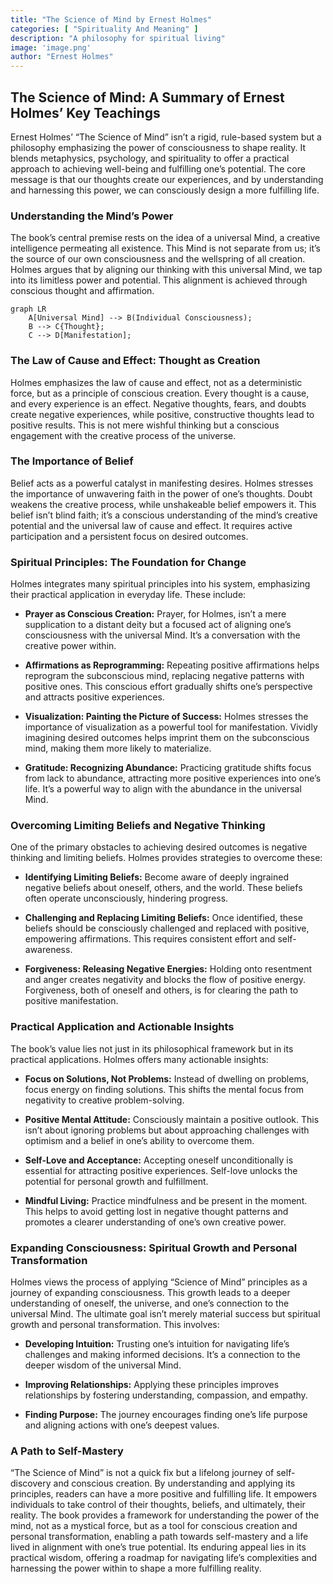 ```yaml
---
title: "The Science of Mind by Ernest Holmes"
categories: [ "Spirituality And Meaning" ]
description: "A philosophy for spiritual living"
image: 'image.png'
author: "Ernest Holmes"
---
```

## The Science of Mind: A Summary of Ernest Holmes' Key Teachings

Ernest Holmes' "The Science of Mind" isn't a rigid, rule-based system but a philosophy emphasizing the power of consciousness to shape reality. It blends metaphysics, psychology, and spirituality to offer a practical approach to achieving well-being and fulfilling one's potential. The core message is that our thoughts create our experiences, and by understanding and harnessing this power, we can consciously design a more fulfilling life.

### Understanding the Mind's Power

The book’s central premise rests on the idea of a universal Mind, a creative intelligence permeating all existence.  This Mind is not separate from us; it's the source of our own consciousness and the wellspring of all creation.  Holmes argues that by aligning our thinking with this universal Mind, we tap into its limitless power and potential.  This alignment is achieved through conscious thought and affirmation.

```mermaid
graph LR
    A[Universal Mind] --> B(Individual Consciousness);
    B --> C{Thought};
    C --> D[Manifestation];
```

### The Law of Cause and Effect: Thought as Creation

Holmes emphasizes the law of cause and effect, not as a deterministic force, but as a principle of conscious creation.  Every thought is a cause, and every experience is an effect.  Negative thoughts, fears, and doubts create negative experiences, while positive, constructive thoughts lead to positive results. This is not mere wishful thinking but a conscious engagement with the creative process of the universe.

### The Importance of Belief

Belief acts as a powerful catalyst in manifesting desires.  Holmes stresses the importance of unwavering faith in the power of one's thoughts.  Doubt weakens the creative process, while unshakeable belief empowers it. This belief isn't blind faith; it's a conscious understanding of the mind's creative potential and the universal law of cause and effect.  It requires active participation and a persistent focus on desired outcomes.


###  Spiritual Principles: The Foundation for Change

Holmes integrates many spiritual principles into his system, emphasizing their practical application in everyday life.  These include:

*   **Prayer as Conscious Creation:** Prayer, for Holmes, isn't a mere supplication to a distant deity but a focused act of aligning one's consciousness with the universal Mind. It's a conversation with the creative power within.

*   **Affirmations as Reprogramming:**  Repeating positive affirmations helps reprogram the subconscious mind, replacing negative patterns with positive ones. This conscious effort gradually shifts one's perspective and attracts positive experiences.

*   **Visualization: Painting the Picture of Success:**  Holmes stresses the importance of visualization as a powerful tool for manifestation. Vividly imagining desired outcomes helps imprint them on the subconscious mind, making them more likely to materialize.

*   **Gratitude: Recognizing Abundance:** Practicing gratitude shifts focus from lack to abundance, attracting more positive experiences into one's life.  It's a powerful way to align with the abundance in the universal Mind.


### Overcoming Limiting Beliefs and Negative Thinking

One of the primary obstacles to achieving desired outcomes is negative thinking and limiting beliefs. Holmes provides strategies to overcome these:

*   **Identifying Limiting Beliefs:**  Become aware of deeply ingrained negative beliefs about oneself, others, and the world.  These beliefs often operate unconsciously, hindering progress.

*   **Challenging and Replacing Limiting Beliefs:**  Once identified, these beliefs should be consciously challenged and replaced with positive, empowering affirmations. This requires consistent effort and self-awareness.

*   **Forgiveness: Releasing Negative Energies:** Holding onto resentment and anger creates negativity and blocks the flow of positive energy. Forgiveness, both of oneself and others, is for clearing the path to positive manifestation.


### Practical Application and Actionable Insights

The book's value lies not just in its philosophical framework but in its practical applications.  Holmes offers many actionable insights:

*   **Focus on Solutions, Not Problems:**  Instead of dwelling on problems, focus energy on finding solutions. This shifts the mental focus from negativity to creative problem-solving.

*   **Positive Mental Attitude:** Consciously maintain a positive outlook. This isn't about ignoring problems but about approaching challenges with optimism and a belief in one's ability to overcome them.

*   **Self-Love and Acceptance:**  Accepting oneself unconditionally is essential for attracting positive experiences. Self-love unlocks the potential for personal growth and fulfillment.

*   **Mindful Living:**  Practice mindfulness and be present in the moment. This helps to avoid getting lost in negative thought patterns and promotes a clearer understanding of one's own creative power.

### Expanding Consciousness: Spiritual Growth and Personal Transformation

Holmes views the process of applying "Science of Mind" principles as a journey of expanding consciousness. This growth leads to a deeper understanding of oneself, the universe, and one's connection to the universal Mind. The ultimate goal isn't merely material success but spiritual growth and personal transformation.  This involves:

*   **Developing Intuition:** Trusting one's intuition for navigating life's challenges and making informed decisions. It's a connection to the deeper wisdom of the universal Mind.

*   **Improving Relationships:** Applying these principles improves relationships by fostering understanding, compassion, and empathy.

*   **Finding Purpose:** The journey encourages finding one's life purpose and aligning actions with one's deepest values.

### A Path to Self-Mastery

"The Science of Mind" is not a quick fix but a lifelong journey of self-discovery and conscious creation. By understanding and applying its principles, readers can have a more positive and fulfilling life. It empowers individuals to take control of their thoughts, beliefs, and ultimately, their reality. The book provides a framework for understanding the power of the mind, not as a mystical force, but as a tool for conscious creation and personal transformation, enabling a path towards self-mastery and a life lived in alignment with one's true potential. Its enduring appeal lies in its practical wisdom, offering a roadmap for navigating life's complexities and harnessing the power within to shape a more fulfilling reality.

